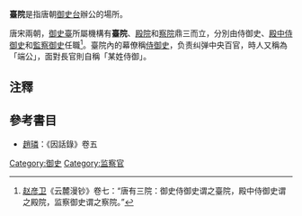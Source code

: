 '''臺院'''是指唐朝[[御史台|御史台]]辦公的場所。

唐宋兩朝，[[御史臺|御史臺]]所屬機構有'''臺院'''、[[殿院|殿院]]和[[察院|察院]]鼎三而立，分別由侍御史、[[殿中侍御史|殿中侍御史]]和[[監察御史|監察御史]]任職<ref>[[赵彦卫|赵彦卫]]《云麓漫钞》卷七：“唐有三院：御史侍御史谓之臺院，殿中侍御史谓之殿院，监察御史谓之察院。”</ref>。臺院內的幕僚稱[[侍御史|侍御史]]，负责纠弹中央百官，時人又稱為「端公」，面對長官則自稱「某姓侍御」。

==注釋==
<references/>

==參考書目==
* [[趙璘|趙璘]]：《因話錄》卷五

[[Category:御史|Category:御史]]
[[Category:监察官|Category:监察官]]